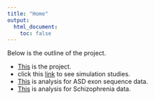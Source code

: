 ```yaml
---
title: "Home"
output:
  html_document:
    toc: false
---
```


Below is the outline of the project. 

* [This][project] is the project.
* click this [link](simulation-study.html) to see simulation studies. 
* [This](ASD.html) is analysis for ASD exon sequence data.
* [This](SCZ-analysis.html) is analysis for Schizophrenia data. 


[project]: https://www.dropbox.com/home/RareVariantProject?preview=RareVariant.pdf
[rmarkdown]: http://rmarkdown.rstudio.com/rmarkdown_websites.htm
[rstudio]: https://www.rstudio.com/products/rstudio/download/preview/
